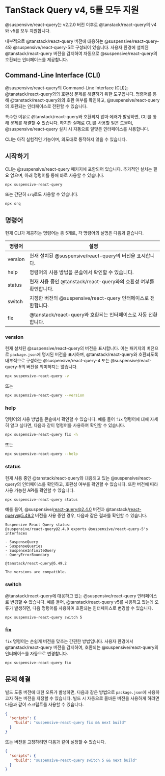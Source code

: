 
# TanStack Query v4, 5를 모두 지원

@suspensive/react-query는 v2.2.0 버전 이후로 @tanstack/react-query의 v4와 v5를 모두 지원합니다.

내부적으로 @tanstack/react-query 버전에 대응하는 @suspensive/react-query-4와 @suspensive/react-query-5로 구성되어 있습니다. 사용자 환경에 설치된 @tanstack/react-query 버전을 감지하여 자동으로 @suspensive/react-query의 호환되는 인터페이스를 제공합니다.

## Command-Line Interface (CLI)

@suspensive/react-query의 Command-Line Interface (CLI)는 @tanstack/react-query와의 호환성 문제를 해결하기 위한 도구입니다. 명령어를 통해 @tanstack/react-query와의 호환 여부를 확인하고, @suspensive/react-query의 호환되는 인터페이스로 전환할 수 있습니다.

특수한 이유로 @tanstack/react-query와 호환되지 않아 에러가 발생하면, CLI를 통해 문제를 해결할 수 있습니다. 하지만 실제로 CLI를 사용할 일은 드물며, @suspensive/react-query 설치 시 자동으로 알맞은 인터페이스를 사용합니다.

<Callout type="info">CLI는 아직 실험적인 기능이며, 의도대로 동작하지 않을 수 있습니다.</Callout>

## 시작하기

CLI는 @suspensive/react-query 패키지에 포함되어 있습니다. 추가적인 설치는 필요 없으며, 아래 명령어를 통해 바로 사용할 수 있습니다.

```bash
npx suspensive-react-query
```

또는 간단히 `srq`로도 사용할 수 있습니다.

```bash
npx srq
```

## 명령어

현재 CLI가 제공하는 명령어는 총 5개로, 각 명령어의 설명은 다음과 같습니다.

| 명령어  | 설명                                                               |
| ------- | ------------------------------------------------------------------ |
| version | 현재 설치된 @suspensive/react-query의 버전을 표시합니다.           |
| help    | 명령어의 사용 방법을 콘솔에서 확인할 수 있습니다.                  |
| status  | 현재 사용 중인 @tanstack/react-query와의 호환성 여부를 확인합니다. |
| switch  | 지정한 버전의 @suspensive/react-query 인터페이스로 전환합니다.     |
| fix     | @tanstack/react-query와 호환되는 인터페이스로 자동 전환합니다.     |

### version

현재 설치된 @suspensive/react-query의 버전을 표시합니다. 이는 패키지의 버전으로 `package.json`에 명시된 버전을 표시하며, @tanstack/react-query와 호환되도록 내부적으로 구성하는 @suspensive/react-query-4 또는 @suspensive/react-query-5의 버전을 의미하지는 않습니다.

```bash
npx suspensive-react-query -v
```

또는

```bash
npx suspensive-react-query --version
```

### help

명령어의 사용 방법을 콘솔에서 확인할 수 있습니다. 예를 들어 `fix` 명령어에 대해 자세히 알고 싶다면, 다음과 같이 명령어를 사용하여 확인할 수 있습니다.

```bash
npx suspensive-react-query fix -h
```

또는

```bash
npx suspensive-react-query --help
```

### status

현재 사용 중인 @tanstack/react-query와 대응되고 있는 @suspensive/react-query의 인터페이스를 확인하고, 호환성 여부를 확인할 수 있습니다. 또한 버전에 따라 사용 가능한 API를 확인할 수 있습니다.

```bash
npx suspensive-react-query status
```

예를 들어, @suspensive/react-query@2.4.0 버전과 @tanstack/react-query@5.49.2 버전을 사용 중인 경우, 다음과 같은 결과를 확인할 수 있습니다.

```
Suspensive React Query status:
@suspensive/react-query@2.4.0 exports @suspensive/react-query-5's interfaces

- SuspenseQuery
- SuspenseQueries
- SuspenseInfiniteQuery
- QueryErrorBoundary

@tanstack/react-query@5.49.2

The versions are compatible.
```

### switch

@tanstack/react-query에 대응하고 있는 @suspensive/react-query 인터페이스로 변경할 수 있습니다. 예를 들어, @tanstack/react-query v5를 사용하고 있는데 오류가 발생하면, 다음 명령어를 사용하여 호환되는 인터페이스로 변경할 수 있습니다.

```bash
npx suspensive-react-query switch 5
```

### fix

`fix` 명령어는 손쉽게 버전을 맞추는 간편한 방법입니다. 사용자 환경에서 @tanstack/react-query 버전을 감지하여, 호환되는 @suspensive/react-query의 인터페이스를 자동으로 변경합니다.

```bash
npx suspensive-react-query fix
```

## 문제 해결

빌드 도중 버전에 대한 오류가 발생하면, 다음과 같은 방법으로 `package.json`에 사용하고자 하는 버전을 지정할 수 있습니다.
빌드 시 자동으로 올바른 버전을 사용하게 하려면 다음과 같이 스크립트를 사용할 수 있습니다.

```json
{
  "scripts": {
    "build": "suspensive-react-query fix && next build"
  }
}
```

또는 버전을 고정하려면 다음과 같이 설정할 수 있습니다.

```json
{
  "scripts": {
    "build": "suspensive-react-query switch 5 && next build"
  }
}
```
